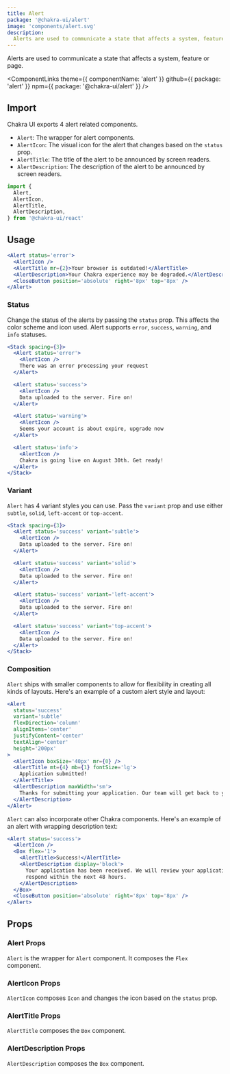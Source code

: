 ```yaml
---
title: Alert
package: '@chakra-ui/alert'
image: 'components/alert.svg'
description:
  Alerts are used to communicate a state that affects a system, feature or page.
---
```


Alerts are used to communicate a state that affects a system, feature or page.

<ComponentLinks
  theme={{ componentName: 'alert' }}
  github={{ package: 'alert' }}
  npm={{ package: '@chakra-ui/alert' }}
/>

<carbon-ad></carbon-ad>

## Import

Chakra UI exports 4 alert related components.

- `Alert`: The wrapper for alert components.
- `AlertIcon`: The visual icon for the alert that changes based on the `status`
  prop.
- `AlertTitle`: The title of the alert to be announced by screen readers.
- `AlertDescription`: The description of the alert to be announced by screen
  readers.

```js
import {
  Alert,
  AlertIcon,
  AlertTitle,
  AlertDescription,
} from '@chakra-ui/react'
```

## Usage

```jsx
<Alert status='error'>
  <AlertIcon />
  <AlertTitle mr={2}>Your browser is outdated!</AlertTitle>
  <AlertDescription>Your Chakra experience may be degraded.</AlertDescription>
  <CloseButton position='absolute' right='8px' top='8px' />
</Alert>
```

### Status

Change the status of the alerts by passing the `status` prop. This affects the
color scheme and icon used. Alert supports `error`, `success`, `warning`, and
`info` statuses.

```jsx
<Stack spacing={3}>
  <Alert status='error'>
    <AlertIcon />
    There was an error processing your request
  </Alert>

  <Alert status='success'>
    <AlertIcon />
    Data uploaded to the server. Fire on!
  </Alert>

  <Alert status='warning'>
    <AlertIcon />
    Seems your account is about expire, upgrade now
  </Alert>

  <Alert status='info'>
    <AlertIcon />
    Chakra is going live on August 30th. Get ready!
  </Alert>
</Stack>
```

### Variant

`Alert` has 4 variant styles you can use. Pass the `variant` prop and use either
`subtle`, `solid`, `left-accent` or `top-accent`.

```jsx
<Stack spacing={3}>
  <Alert status='success' variant='subtle'>
    <AlertIcon />
    Data uploaded to the server. Fire on!
  </Alert>

  <Alert status='success' variant='solid'>
    <AlertIcon />
    Data uploaded to the server. Fire on!
  </Alert>

  <Alert status='success' variant='left-accent'>
    <AlertIcon />
    Data uploaded to the server. Fire on!
  </Alert>

  <Alert status='success' variant='top-accent'>
    <AlertIcon />
    Data uploaded to the server. Fire on!
  </Alert>
</Stack>
```

### Composition

`Alert` ships with smaller components to allow for flexibility in creating all
kinds of layouts. Here's an example of a custom alert style and layout:

```jsx
<Alert
  status='success'
  variant='subtle'
  flexDirection='column'
  alignItems='center'
  justifyContent='center'
  textAlign='center'
  height='200px'
>
  <AlertIcon boxSize='40px' mr={0} />
  <AlertTitle mt={4} mb={1} fontSize='lg'>
    Application submitted!
  </AlertTitle>
  <AlertDescription maxWidth='sm'>
    Thanks for submitting your application. Our team will get back to you soon.
  </AlertDescription>
</Alert>
```

`Alert` can also incorporate other Chakra components. Here's an example of an
alert with wrapping description text:

```jsx
<Alert status='success'>
  <AlertIcon />
  <Box flex='1'>
    <AlertTitle>Success!</AlertTitle>
    <AlertDescription display='block'>
      Your application has been received. We will review your application and
      respond within the next 48 hours.
    </AlertDescription>
  </Box>
  <CloseButton position='absolute' right='8px' top='8px' />
</Alert>
```

## Props

### Alert Props

`Alert` is the wrapper for `Alert` component. It composes the `Flex` component.

<PropsTable of='Alert' />

### AlertIcon Props

`AlertIcon` composes `Icon` and changes the icon based on the `status` prop.

### AlertTitle Props

`AlertTitle` composes the `Box` component.

### AlertDescription Props

`AlertDescription` composes the `Box` component.
